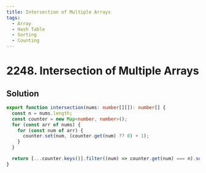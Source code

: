 ```yaml
---
title: Intersection of Multiple Arrays
tags:
  - Array
  - Hash Table
  - Sorting
  - Counting
---
```


# 2248. Intersection of Multiple Arrays

<Badges>
  <LevelBadge level="easy" />
  <TopicBadge name="Array" slug="array" />
  <TopicBadge name="Hash Table" slug="hash-table" />
  <TopicBadge name="Sorting" slug="sorting" />
  <TopicBadge name="Counting" slug="counting" />
</Badges>

## Solution

```typescript filename="solution.ts" copy
export function intersection(nums: number[][]): number[] {
  const n = nums.length;
  const counter = new Map<number, number>();
  for (const arr of nums) {
    for (const num of arr) {
      counter.set(num, (counter.get(num) ?? 0) + 1);
    }
  }

  return [...counter.keys()].filter((num) => counter.get(num) === n).sort((a, b) => a - b);
}
```

<ProblemLink
  codingSite="leetcode"
  href="https://leetcode.com/problems/intersection-of-multiple-arrays"
  title="Intersection of Multiple Arrays"
/>
